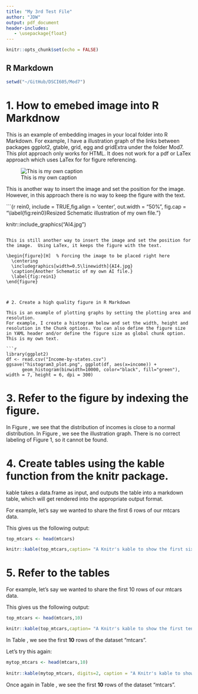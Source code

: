 ```yaml
---
title: "My 3rd Test File"
author: "JDW"
output: pdf_document
header-includes:
   - \usepackage{float}
---
```


```r
knitr::opts_chunk$set(echo = FALSE)
```

## R Markdown

```r
setwd("~/GitHub/DSCI605/Mod7")
```

# 1. How to emebed image into R Markdnow

This is an example of embedding images in your local folder into R Markdown.
For example, I have a illustration graph of the links between packages ggplot2, gtable, grid, egg and gridExtra under the folder Mod7. This plot approach only works for HTML.  It does not work for a pdf or LaTex approach which uses LaTex for for figure referencing.

![This is my own caption](Histogram_png.png)

This is another way to insert the image and set the position for the image.  However, in this approach there is no way to keep the figure with the text.

```{r rein0, include = TRUE,fig.align = 'center', out.width = "50%", fig.cap = "\\label{fig:rein0}Resized Schematic illustration of my own file."}

knitr::include_graphics("AI4.jpg")
```

This is still another way to insert the image and set the position for the image.  Using LaTex, it keeps the figure with the text.

\begin{figure}[H]  % Forcing the image to be placed right here
  \centering
  \includegraphics[width=0.5\linewidth]{AI4.jpg}
  \caption{Another Schematic of my own AI file.}
  \label{fig:rein1}
\end{figure}



# 2. Create a high quality figure in R Markdown

This is an example of plotting graphs by setting the plotting area and resolution.
For example, I create a histogram below and set the width, height and resolution in the Chunk options. You can also define the figure size in YAML header and/or define the figure size as global chunk option. This is my own text.

```r
library(ggplot2)
df <- read.csv("Income-by-states.csv")
ggsave("histogram3_plot.png", ggplot(df, aes(x=income)) + 
      geom_histogram(binwidth=10000, color="black", fill="green"), width = 7, height = 6, dpi = 300)
```

\begin{figure}[H]
  \centering
  \begin{minipage}{0.9\textwidth}
    \includegraphics[width=\textwidth]{histogram3_plot.png}
  \end{minipage}%
  \begin{minipage}{0.9\textwidth}
    \centering
  \end{minipage}
  \caption{A histogram of incomes by state}
  \label{fig:fig4}
\end{figure}

# 3. Refer to the figure by indexing the figure.

In Figure \ref{fig:figs1}, we see that the distribution of incomes is close to a normal distribution.
In Figure \ref{fig:rein0}, we see the illustration graph.  There is no correct labeling of Figure 1, so it cannot be found.

# 4. Create tables using the kable function from the knitr package.

kable takes a data.frame as input, and outputs the table into a markdown table, which will get rendered into the appropriate output format.

For example, let’s say we wanted to share the first 6 rows of our mtcars data.

This gives us the following output:
```r
top_mtcars <- head(mtcars)

knitr::kable(top_mtcars,caption= "A Knitr's kable to show the first six rows of 'mtcars'",digits=2)

```

# 5. Refer to the tables


For example, let’s say we wanted to share the first 10 rows of our mtcars data.

This gives us the following output:
```r
top_mtcars <- head(mtcars,10)

knitr::kable(top_mtcars,caption= "A Knitr's kable to show the first ten rows of 'mtcars'",digits=2)

```

In Table \ref{tab:tbl1}, we see the first **10** rows  of the dataset "mtcars".

Let's try this again:

```r
mytop_mtcars <- head(mtcars,10)
    
knitr::kable(mytop_mtcars, digits=2, caption = "A Knitr's kable to show the first ten rows of 'mtcars' \\label{tab:tabl3}") 
```

Once again in Table \ref{tab:tabl3}, we see the first **10** rows  of the dataset "mtcars".